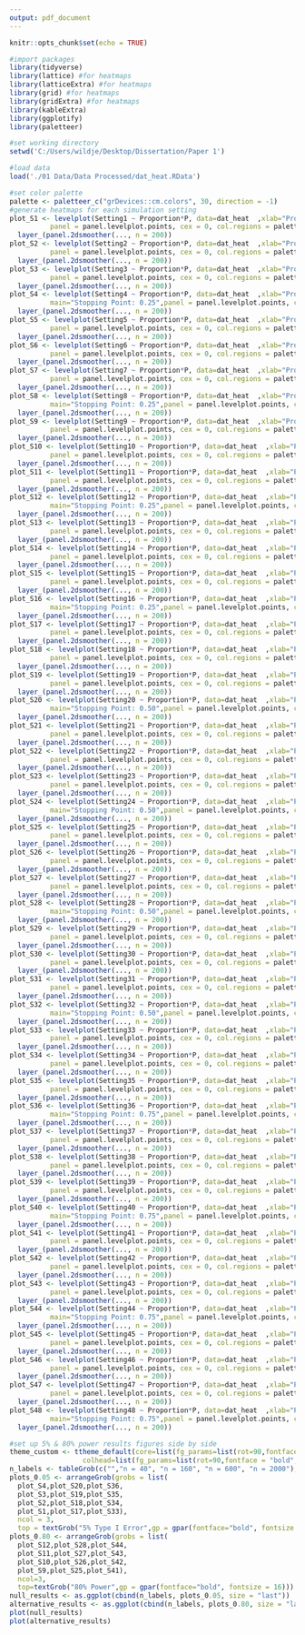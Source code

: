 ---
output: pdf_document
---

```{r setup, include=FALSE}
knitr::opts_chunk$set(echo = TRUE)
```

```{r workspace setup, message=FALSE,warning=FALSE,include=FALSE}
#import packages
library(tidyverse)
library(lattice) #for heatmaps
library(latticeExtra) #for heatmaps
library(grid) #for heatmaps
library(gridExtra) #for heatmaps
library(kableExtra)
library(ggplotify)
library(paletteer)

#set working directory
setwd('C:/Users/wildje/Desktop/Dissertation/Paper 1')

#load data
load('./01 Data/Data Processed/dat_heat.RData')
```



```{r heatmap figure generation, include=FALSE,warning=FALSE,message=FALSE}
#set color palette
palette <- paletteer_c("grDevices::cm.colors", 30, direction = -1)
#generate heatmaps for each simulation setting
plot_S1 <- levelplot(Setting1 ~ Proportion*P, data=dat_heat  ,xlab="Proportion", ylab='P-Value',
          panel = panel.levelplot.points, cex = 0, col.regions = palette, at=seq(-0.075,1.075, length=15)) + 
  layer_(panel.2dsmoother(..., n = 200))
plot_S2 <- levelplot(Setting2 ~ Proportion*P, data=dat_heat  ,xlab="Proportion", ylab='P-Value',
          panel = panel.levelplot.points, cex = 0, col.regions = palette, at=seq(-0.075,1.075, length=15)) + 
  layer_(panel.2dsmoother(..., n = 200))
plot_S3 <- levelplot(Setting3 ~ Proportion*P, data=dat_heat  ,xlab="Proportion", ylab='P-Value',
          panel = panel.levelplot.points, cex = 0, col.regions = palette, at=seq(-0.075,1.075, length=15)) + 
  layer_(panel.2dsmoother(..., n = 200))
plot_S4 <- levelplot(Setting4 ~ Proportion*P, data=dat_heat  ,xlab="Proportion", ylab='P-Value',
          main="Stopping Point: 0.25",panel = panel.levelplot.points, cex = 0, col.regions = palette, at=seq(-0.075,1.075, length=15)) + 
  layer_(panel.2dsmoother(..., n = 200))
plot_S5 <- levelplot(Setting5 ~ Proportion*P, data=dat_heat  ,xlab="Proportion", ylab='P-Value',
          panel = panel.levelplot.points, cex = 0, col.regions = palette, at=seq(-0.075,1.075, length=15)) + 
  layer_(panel.2dsmoother(..., n = 200))
plot_S6 <- levelplot(Setting6 ~ Proportion*P, data=dat_heat  ,xlab="Proportion", ylab='P-Value',
          panel = panel.levelplot.points, cex = 0, col.regions = palette, at=seq(-0.075,1.075, length=15)) + 
  layer_(panel.2dsmoother(..., n = 200))
plot_S7 <- levelplot(Setting7 ~ Proportion*P, data=dat_heat  ,xlab="Proportion", ylab='P-Value',
          panel = panel.levelplot.points, cex = 0, col.regions = palette, at=seq(-0.075,1.075, length=15)) + 
  layer_(panel.2dsmoother(..., n = 200))
plot_S8 <- levelplot(Setting8 ~ Proportion*P, data=dat_heat  ,xlab="Proportion", ylab='P-Value',
          main="Stopping Point: 0.25",panel = panel.levelplot.points, cex = 0, col.regions = palette, at=seq(-0.075,1.075, length=15)) + 
  layer_(panel.2dsmoother(..., n = 200))
plot_S9 <- levelplot(Setting9 ~ Proportion*P, data=dat_heat  ,xlab="Proportion", ylab='P-Value',
          panel = panel.levelplot.points, cex = 0, col.regions = palette, at=seq(-0.075,1.075, length=15)) + 
  layer_(panel.2dsmoother(..., n = 200))
plot_S10 <- levelplot(Setting10 ~ Proportion*P, data=dat_heat  ,xlab="Proportion", ylab='P-Value',
          panel = panel.levelplot.points, cex = 0, col.regions = palette, at=seq(-0.075,1.075, length=15)) + 
  layer_(panel.2dsmoother(..., n = 200))
plot_S11 <- levelplot(Setting11 ~ Proportion*P, data=dat_heat  ,xlab="Proportion", ylab='P-Value',
          panel = panel.levelplot.points, cex = 0, col.regions = palette, at=seq(-0.075,1.075, length=15)) + 
  layer_(panel.2dsmoother(..., n = 200))
plot_S12 <- levelplot(Setting12 ~ Proportion*P, data=dat_heat  ,xlab="Proportion", ylab='P-Value',
          main="Stopping Point: 0.25",panel = panel.levelplot.points, cex = 0, col.regions = palette, at=seq(-0.075,1.075, length=15)) + 
  layer_(panel.2dsmoother(..., n = 200))
plot_S13 <- levelplot(Setting13 ~ Proportion*P, data=dat_heat  ,xlab="Proportion", ylab='P-Value',
          panel = panel.levelplot.points, cex = 0, col.regions = palette, at=seq(-0.075,1.075, length=15)) + 
  layer_(panel.2dsmoother(..., n = 200))
plot_S14 <- levelplot(Setting14 ~ Proportion*P, data=dat_heat  ,xlab="Proportion", ylab='P-Value',
          panel = panel.levelplot.points, cex = 0, col.regions = palette, at=seq(-0.075,1.075, length=15)) + 
  layer_(panel.2dsmoother(..., n = 200))
plot_S15 <- levelplot(Setting15 ~ Proportion*P, data=dat_heat  ,xlab="Proportion", ylab='P-Value',
          panel = panel.levelplot.points, cex = 0, col.regions = palette, at=seq(-0.075,1.075, length=15)) + 
  layer_(panel.2dsmoother(..., n = 200))
plot_S16 <- levelplot(Setting16 ~ Proportion*P, data=dat_heat  ,xlab="Proportion", ylab='P-Value',
          main="Stopping Point: 0.25",panel = panel.levelplot.points, cex = 0, col.regions = palette, at=seq(-0.075,1.075, length=15)) + 
  layer_(panel.2dsmoother(..., n = 200))
plot_S17 <- levelplot(Setting17 ~ Proportion*P, data=dat_heat  ,xlab="Proportion", ylab='P-Value',
          panel = panel.levelplot.points, cex = 0, col.regions = palette, at=seq(-0.075,1.075, length=15)) + 
  layer_(panel.2dsmoother(..., n = 200))
plot_S18 <- levelplot(Setting18 ~ Proportion*P, data=dat_heat  ,xlab="Proportion", ylab='P-Value',
          panel = panel.levelplot.points, cex = 0, col.regions = palette, at=seq(-0.075,1.075, length=15)) + 
  layer_(panel.2dsmoother(..., n = 200))
plot_S19 <- levelplot(Setting19 ~ Proportion*P, data=dat_heat  ,xlab="Proportion", ylab='P-Value',
          panel = panel.levelplot.points, cex = 0, col.regions = palette, at=seq(-0.075,1.075, length=15)) + 
  layer_(panel.2dsmoother(..., n = 200))
plot_S20 <- levelplot(Setting20 ~ Proportion*P, data=dat_heat  ,xlab="Proportion", ylab='P-Value',
          main="Stopping Point: 0.50",panel = panel.levelplot.points, cex = 0, col.regions = palette, at=seq(-0.075,1.075, length=15)) + 
  layer_(panel.2dsmoother(..., n = 200))
plot_S21 <- levelplot(Setting21 ~ Proportion*P, data=dat_heat  ,xlab="Proportion", ylab='P-Value',
          panel = panel.levelplot.points, cex = 0, col.regions = palette, at=seq(-0.075,1.075, length=15)) + 
  layer_(panel.2dsmoother(..., n = 200))
plot_S22 <- levelplot(Setting22 ~ Proportion*P, data=dat_heat  ,xlab="Proportion", ylab='P-Value',
          panel = panel.levelplot.points, cex = 0, col.regions = palette, at=seq(-0.075,1.075, length=15)) + 
  layer_(panel.2dsmoother(..., n = 200))
plot_S23 <- levelplot(Setting23 ~ Proportion*P, data=dat_heat  ,xlab="Proportion", ylab='P-Value',
          panel = panel.levelplot.points, cex = 0, col.regions = palette, at=seq(-0.075,1.075, length=15)) + 
  layer_(panel.2dsmoother(..., n = 200))
plot_S24 <- levelplot(Setting24 ~ Proportion*P, data=dat_heat  ,xlab="Proportion", ylab='P-Value',
          main="Stopping Point: 0.50",panel = panel.levelplot.points, cex = 0, col.regions = palette, at=seq(-0.075,1.075, length=15)) + 
  layer_(panel.2dsmoother(..., n = 200))
plot_S25 <- levelplot(Setting25 ~ Proportion*P, data=dat_heat  ,xlab="Proportion", ylab='P-Value',
          panel = panel.levelplot.points, cex = 0, col.regions = palette, at=seq(-0.075,1.075, length=15)) + 
  layer_(panel.2dsmoother(..., n = 200))
plot_S26 <- levelplot(Setting26 ~ Proportion*P, data=dat_heat  ,xlab="Proportion", ylab='P-Value',
          panel = panel.levelplot.points, cex = 0, col.regions = palette, at=seq(-0.075,1.075, length=15)) + 
  layer_(panel.2dsmoother(..., n = 200))
plot_S27 <- levelplot(Setting27 ~ Proportion*P, data=dat_heat  ,xlab="Proportion", ylab='P-Value',
          panel = panel.levelplot.points, cex = 0, col.regions = palette, at=seq(-0.075,1.075, length=15)) + 
  layer_(panel.2dsmoother(..., n = 200))
plot_S28 <- levelplot(Setting28 ~ Proportion*P, data=dat_heat  ,xlab="Proportion", ylab='P-Value',
          main="Stopping Point: 0.50",panel = panel.levelplot.points, cex = 0, col.regions = palette, at=seq(-0.075,1.075, length=15)) + 
  layer_(panel.2dsmoother(..., n = 200))
plot_S29 <- levelplot(Setting29 ~ Proportion*P, data=dat_heat  ,xlab="Proportion", ylab='P-Value',
          panel = panel.levelplot.points, cex = 0, col.regions = palette, at=seq(-0.075,1.075, length=15)) + 
  layer_(panel.2dsmoother(..., n = 200))
plot_S30 <- levelplot(Setting30 ~ Proportion*P, data=dat_heat  ,xlab="Proportion", ylab='P-Value',
          panel = panel.levelplot.points, cex = 0, col.regions = palette, at=seq(-0.075,1.075, length=15)) + 
  layer_(panel.2dsmoother(..., n = 200))
plot_S31 <- levelplot(Setting31 ~ Proportion*P, data=dat_heat  ,xlab="Proportion", ylab='P-Value',
          panel = panel.levelplot.points, cex = 0, col.regions = palette, at=seq(-0.075,1.075, length=15)) + 
  layer_(panel.2dsmoother(..., n = 200))
plot_S32 <- levelplot(Setting32 ~ Proportion*P, data=dat_heat  ,xlab="Proportion", ylab='P-Value',
          main="Stopping Point: 0.50",panel = panel.levelplot.points, cex = 0, col.regions = palette, at=seq(-0.075,1.075, length=15)) + 
  layer_(panel.2dsmoother(..., n = 200))
plot_S33 <- levelplot(Setting33 ~ Proportion*P, data=dat_heat  ,xlab="Proportion", ylab='P-Value',
          panel = panel.levelplot.points, cex = 0, col.regions = palette, at=seq(-0.075,1.075, length=15)) + 
  layer_(panel.2dsmoother(..., n = 200))
plot_S34 <- levelplot(Setting34 ~ Proportion*P, data=dat_heat  ,xlab="Proportion", ylab='P-Value',
          panel = panel.levelplot.points, cex = 0, col.regions = palette, at=seq(-0.075,1.075, length=15)) + 
  layer_(panel.2dsmoother(..., n = 200))
plot_S35 <- levelplot(Setting35 ~ Proportion*P, data=dat_heat  ,xlab="Proportion", ylab='P-Value',
          panel = panel.levelplot.points, cex = 0, col.regions = palette, at=seq(-0.075,1.075, length=15)) + 
  layer_(panel.2dsmoother(..., n = 200))
plot_S36 <- levelplot(Setting36 ~ Proportion*P, data=dat_heat  ,xlab="Proportion", ylab='P-Value',
          main="Stopping Point: 0.75",panel = panel.levelplot.points, cex = 0, col.regions = palette, at=seq(-0.075,1.075, length=15)) + 
  layer_(panel.2dsmoother(..., n = 200))
plot_S37 <- levelplot(Setting37 ~ Proportion*P, data=dat_heat  ,xlab="Proportion", ylab='P-Value',
          panel = panel.levelplot.points, cex = 0, col.regions = palette, at=seq(-0.075,1.075, length=15)) + 
  layer_(panel.2dsmoother(..., n = 200))
plot_S38 <- levelplot(Setting38 ~ Proportion*P, data=dat_heat  ,xlab="Proportion", ylab='P-Value',
          panel = panel.levelplot.points, cex = 0, col.regions = palette, at=seq(-0.075,1.075, length=15)) + 
  layer_(panel.2dsmoother(..., n = 200))
plot_S39 <- levelplot(Setting39 ~ Proportion*P, data=dat_heat  ,xlab="Proportion", ylab='P-Value',
          panel = panel.levelplot.points, cex = 0, col.regions = palette, at=seq(-0.075,1.075, length=15)) + 
  layer_(panel.2dsmoother(..., n = 200))
plot_S40 <- levelplot(Setting40 ~ Proportion*P, data=dat_heat  ,xlab="Proportion", ylab='P-Value',
          main="Stopping Point: 0.75",panel = panel.levelplot.points, cex = 0, col.regions = palette, at=seq(-0.075,1.075, length=15)) + 
  layer_(panel.2dsmoother(..., n = 200))
plot_S41 <- levelplot(Setting41 ~ Proportion*P, data=dat_heat  ,xlab="Proportion", ylab='P-Value',
          panel = panel.levelplot.points, cex = 0, col.regions = palette, at=seq(-0.075,1.075, length=15)) + 
  layer_(panel.2dsmoother(..., n = 200))
plot_S42 <- levelplot(Setting42 ~ Proportion*P, data=dat_heat  ,xlab="Proportion", ylab='P-Value',
          panel = panel.levelplot.points, cex = 0, col.regions = palette, at=seq(-0.075,1.075, length=15)) + 
  layer_(panel.2dsmoother(..., n = 200))
plot_S43 <- levelplot(Setting43 ~ Proportion*P, data=dat_heat  ,xlab="Proportion", ylab='P-Value',
          panel = panel.levelplot.points, cex = 0, col.regions = palette, at=seq(-0.075,1.075, length=15)) + 
  layer_(panel.2dsmoother(..., n = 200))
plot_S44 <- levelplot(Setting44 ~ Proportion*P, data=dat_heat  ,xlab="Proportion", ylab='P-Value',
          main="Stopping Point: 0.75",panel = panel.levelplot.points, cex = 0, col.regions = palette, at=seq(-0.075,1.075, length=15)) + 
  layer_(panel.2dsmoother(..., n = 200))
plot_S45 <- levelplot(Setting45 ~ Proportion*P, data=dat_heat  ,xlab="Proportion", ylab='P-Value',
          panel = panel.levelplot.points, cex = 0, col.regions = palette, at=seq(-0.075,1.075, length=15)) + 
  layer_(panel.2dsmoother(..., n = 200))
plot_S46 <- levelplot(Setting46 ~ Proportion*P, data=dat_heat  ,xlab="Proportion", ylab='P-Value',
          panel = panel.levelplot.points, cex = 0, col.regions = palette, at=seq(-0.075,1.075, length=15)) + 
  layer_(panel.2dsmoother(..., n = 200))
plot_S47 <- levelplot(Setting47 ~ Proportion*P, data=dat_heat  ,xlab="Proportion", ylab='P-Value',
          panel = panel.levelplot.points, cex = 0, col.regions = palette, at=seq(-0.075,1.075, length=15)) + 
  layer_(panel.2dsmoother(..., n = 200))
plot_S48 <- levelplot(Setting48 ~ Proportion*P, data=dat_heat  ,xlab="Proportion", ylab='P-Value',
          main="Stopping Point: 0.75",panel = panel.levelplot.points, cex = 0, col.regions = palette, at=seq(-0.075,1.075, length=15)) + 
  layer_(panel.2dsmoother(..., n = 200))
```

```{r figure 5, fig.height = 15, fig.width = 20, fig.show="hold", out.width="50%",echo=FALSE}
#set up 5% & 80% power results figures side by side
theme_custom <- ttheme_default(core=list(fg_params=list(rot=90,fontface = "bold",fontsize=16)),
                  colhead=list(fg_params=list(rot=90,fontface = "bold",fontsize=16)))
n_labels <- tableGrob(c("","n = 40", "n = 160", "n = 600", "n = 2000"), theme = theme_custom)
plots_0.05 <- arrangeGrob(grobs = list(
  plot_S4,plot_S20,plot_S36,
  plot_S3,plot_S19,plot_S35,
  plot_S2,plot_S18,plot_S34,
  plot_S1,plot_S17,plot_S33),
  ncol = 3,
  top = textGrob("5% Type I Error",gp = gpar(fontface="bold", fontsize = 16)))
plots_0.80 <- arrangeGrob(grobs = list(
  plot_S12,plot_S28,plot_S44,
  plot_S11,plot_S27,plot_S43,
  plot_S10,plot_S26,plot_S42,
  plot_S9,plot_S25,plot_S41),
  ncol=3,
  top=textGrob("80% Power",gp = gpar(fontface="bold", fontsize = 16)))
null_results <- as.ggplot(cbind(n_labels, plots_0.05, size = "last"))
alternative_results <- as.ggplot(cbind(n_labels, plots_0.80, size = "last"))
plot(null_results)
plot(alternative_results)
```

<div class="tocify-extend-page" data-unique="tocify-extend-page" style="height: 0;"></div>